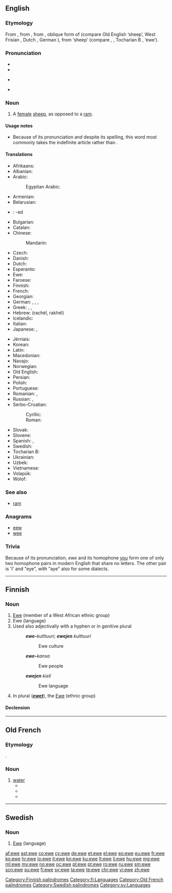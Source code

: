 {{also|Ewe|éwé}}
==English==
{{wikipedia|Sheep}}

===Etymology===
From {{etyl|enm|en}}, from {{etyl|ang|en}} {{m|ang|ēowu}}, from {{etyl|gem-pro|en}} {{m|gem-pro|*awjōs}}, oblique form of {{m|gem-pro|*awiz}} (compare Old English {{term|eow|lang=ang}} ‘sheep’, West Frisian {{term|ei|lang=fy}}, Dutch {{term|ooi|lang=nl}}, German {{term|Aue|lang=de}}), from {{etyl|ine-pro|en}} {{m|ine-pro|*h₂ówis}} ‘sheep’ (compare {{etyl|sga|-}} {{term|oí|lang=sga}}, {{etyl|la|-}} {{term|ovis|lang=la}}, Tocharian B {{term|aw|ā(<sub>u</sub>)w|lang=txb}}, {{etyl|lt|-}} {{m|lt|avìs}} ‘ewe’).

===Pronunciation===
* {{IPA|/juː/}}
* {{rhymes|uː}}
* {{homophones|lang=en|u|yew|you}} {{qualifier|in all dialects}}
* {{homophones|lang=en|hew|hue}} {{qualifier|in h-dropping dialects}}

===Noun===
{{en-noun|s|ewe}}

# A [[female]] [[sheep]], as opposed to a [[ram]].

====Usage notes====
* Because of its pronunciation and despite its spelling, this word most commonly takes the indefinite article {{term|a}} rather than {{term|an}}.

====Translations====
{{trans-top|female sheep}}
* Afrikaans: {{t+|af|skaapooi}}
* Albanian: {{t|sq|dele}}
* Arabic: {{t|ar|نعجة|f|tr=naʿja|sc=Arab}}
*: Egyptian Arabic: {{t|arz|نعجة|f|tr=naʿga|sc=Arab}}
* Armenian: {{t|hy|մաքի|sc=Armn}}
* Belarusian: {{t|be|авечка|f|tr=avjéčka}}
* {{ttbc|br}}: {{t+|br|dañvadez|f|p}} -ed
* Bulgarian: {{t+|bg|овца|f|tr=ovcá}}
* Catalan: {{t|ca|ovella|f}}
* Chinese:
*: Mandarin: {{t+|cmn|母羊|tr=mǔyáng|sc=Hani}}
* Czech: {{t+|cs|ovce|f}}
* Danish: {{t|da|moderfår}}
* Dutch: {{t+|nl|ooi|f}}
* Esperanto: {{t|eo|ŝafino}}
* Ewe: {{t|ee|alẽnɔ}}
* Faroese: {{t|fo|ær|f}}
* Finnish: {{t+|fi|uuhi}}
* French: {{t+|fr|brebis|f}}
* Georgian: {{t|ka|ცხვარი|sc=Geor}}
* German: {{t|de|Mutterschaf|n}}, {{t+|de|Aue|f}}, {{t|de|Zibbe|f}}, {{t+|de|Zicke|f}}
* Greek: {{t+|el|προβατίνα|f|tr=provatína}}, {{t+|el|αρνάδα|f|tr=arnáda}}, {{t+|el|αμνάδα|f|tr=amnáda}}
* Hebrew: {{t+|he|רחל|f}} (rachél, rakhél)
* Icelandic: {{t+|is|ær|f}}
* Italian: {{t+|it|pecora|f}}
* Japanese: {{t|ja|牝羊|tr=めひつじ, mehitsuji}}, {{t|ja|雌羊|tr=めひつじ, mehitsuji}}
{{trans-mid}}
* Jèrriais: {{t|roa-jer|brébis|f}}
* Korean: {{t+|ko|암양|tr=amyang|sc=Kore}}
* Latin: {{qualifier|f}} {{t+|la|ovis}}
* Macedonian: {{t|mk|овца|f|tr=óvca|sc=Cyrl}}
* Navajo: {{t|nv|dibétsaʼii}}
* Norwegian: {{t|no|søye|c}}
* Old English: {{t|ang|ēowu}}
* Persian: {{t+|fa|میش|tr=miš|sc=fa-Arab}}
* Polish: {{t+|pl|owca|f}}
* Portuguese: {{t+|pt|ovelha|f}}
* Romanian: {{t+|ro|oaie|f}}, {{t|ro|oiţă|f}}
* Russian: {{t+|ru|овца|f|tr=ovcá|sc=Cyrl}}, {{t+|ru|ярка|f|tr=járka|sc=Cyrl}}
* Serbo-Croatian:
*: Cyrillic: {{t|sh|о́вца|f}}
*: Roman: {{t|sh|óvca|f}}
* Slovak: {{t|sk|ovca|f}}
* Slovene: {{t+|sl|ovca|f}}
* Spanish: {{t+|es|oveja|f}}, {{t|es|oveja madre|f}}
* Swedish: {{t+|sv|tacka|c}}
* Tocharian B: {{t|txb|awi}}
* Ukrainian: {{t+|uk|вівця|f|tr=vivcjá}}
* Uzbek: {{t|uz|sovliq}}
* Vietnamese: {{t|vi|cuu cai}}
* Volapük: {{t+|vo|jijip}}
* Wolof: {{t|wo|xar mu jigéen}}
{{trans-bottom}}

===See also===
* [[ram]]

===Anagrams===
* [[eew]]
* [[wee]]

===Trivia===
Because of its pronunciation, ''ewe'' and its homophone ''[[you]]'' form one of only two homophone pairs in modern English that share no letters. The other pair is 'I' and "eye", with "aye" also for some dialects.

{{catlangname|en|invariant nouns|nouns with irregular plurals|palindromes}}
{{catlangcode|en|Female animals|Sheep}}

----

==Finnish==

===Noun===
{{fi-noun}}

# [[Ewe]] (member of a West African ethnic group)
# Ewe (language)
# Used also adjectivally with a hyphen or in genitive plural
#: '''''ewe-'''kulttuuri; '''ewejen''' kulttuuri''
#:: Ewe culture
#: '''''ewe-'''kansa''
#:: Ewe people
#: '''''ewejen''' kieli''
#:: Ewe language
# In plural ('''''[[ewet]]'''''), the [[Ewe]] (ethnic group)

====Declension====
{{fi-decl-valo|ew|||e|ä}}

[[Category:Finnish palindromes]]
[[Category:fi:Languages]]

----

==Old French==

===Etymology===
{{etyl|la|fro}} {{term|aqua|lang=la}}.

===Noun===
{{fro-noun|f}}

# [[water]]
#* {{quote-book||passage=E caunt ele estoyt de tut chargé<br>La '''ewe''' vint curant a grant plenté.|translation=And when it [the Ark] was fully loaded<br> the waters ran high and fast.|title=Holkham Bible}}
#* {{quote-book|circa 1170|title=[http://books.google.fr/books?id=ZNMTAAAAYAAJ&printsec=frontcover&dq=editions:FXZpAAAAIAAJ&hl=fr&ei=LYqXTY2OGYGmhAfQhJTWBQ&sa=X&oi=book_result&ct=result&resnum=1&ved=0CCsQ6AEwAA#v=onepage&q&f=false Le Roman de Rou]|author=[[w:Wace|Wace]]|passage=L'ewe est bele e parfond qui en la cité cort|translation=The water which runs through the city is beautiful and deep}}
#* {{quote-book|year=circa 1200|author=[[wikipedia:Marie de France|Marie de France]]|title=[[w:Lais of Marie de France|Guigemar]]|passage=En bacins d'or '''ewe''' aporterent|translation=They brought water in basins made of gold}}

[[Category:Old French palindromes]]

----

==Swedish==

===Noun===
{{sv-noun|c}}

# [[Ewe]] (language)

{{tbot entry|Swedish|Ewe|2008|April|sv}}

[[Category:Swedish palindromes]]
[[Category:sv:Languages]]

[[af:ewe]]
[[ast:ewe]]
[[co:ewe]]
[[cy:ewe]]
[[de:ewe]]
[[et:ewe]]
[[el:ewe]]
[[eo:ewe]]
[[eu:ewe]]
[[fr:ewe]]
[[ko:ewe]]
[[hr:ewe]]
[[io:ewe]]
[[it:ewe]]
[[kn:ewe]]
[[ku:ewe]]
[[lt:ewe]]
[[li:ewe]]
[[hu:ewe]]
[[mg:ewe]]
[[ml:ewe]]
[[my:ewe]]
[[no:ewe]]
[[oc:ewe]]
[[pl:ewe]]
[[pt:ewe]]
[[ro:ewe]]
[[ru:ewe]]
[[sm:ewe]]
[[scn:ewe]]
[[su:ewe]]
[[fi:ewe]]
[[sv:ewe]]
[[ta:ewe]]
[[te:ewe]]
[[chr:ewe]]
[[vi:ewe]]
[[zh:ewe]]